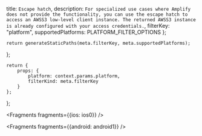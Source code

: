   title: `Escape hatch`,
  description: `For specialized use cases where Amplify does not provide the functionality, you can use the escape hatch to access an AWSS3 low-level client instance. The returned AWSS3 instance is already configured with your access credentials.`,
  filterKey: "platform",
  supportedPlatforms: PLATFORM_FILTER_OPTIONS
};
      


    return generateStaticPaths(meta.filterKey, meta.supportedPlatforms);
};

    return {
        props: {
            platform: context.params.platform,
            filterKind: meta.filterKey
        }
    };
};


<Fragments fragments={{ios: ios0}} />


<Fragments fragments={{android: android1}} />
